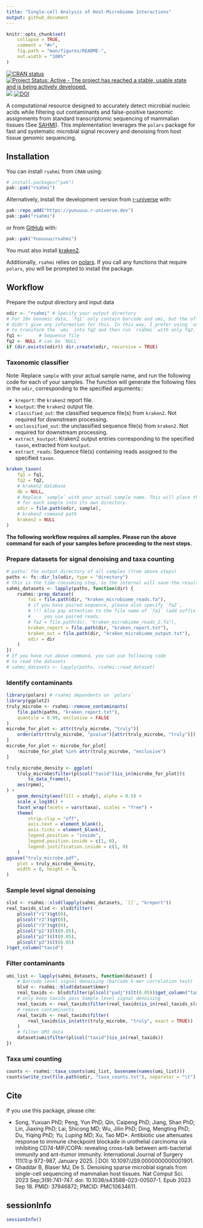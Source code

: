 ```yaml
---
title: "Single-cell Analysis of Host-Microbiome Interactions"
output: github_document
---
```


<!-- README.md is generated from README.Rmd. Please edit that file -->

```r
knitr::opts_chunk$set(
    collapse = TRUE,
    comment = "#>",
    fig.path = "man/figures/README-",
    out.width = "100%"
)
```

<!-- badges: start -->
[![CRAN status](https://www.r-pkg.org/badges/version/rsahmi)](https://CRAN.R-project.org/package=rsahmi)
[![Project Status: Active - The project has reached a stable, usable state and is being actively developed.](https://www.repostatus.org/badges/latest/active.svg)](https://www.repostatus.org/#active)
[![](https://cranlogs.r-pkg.org/badges/rsahmi)](https://cran.r-project.org/package=rsahmi)
[![DOI](https://zenodo.org/badge/605180683.svg)](https://doi.org/10.5281/zenodo.15076675)
<!-- badges: end -->

A computational resource designed to accurately detect microbial nucleic acids
while filtering out contaminants and false-positive taxonomic assignments from
standard transcriptomic sequencing of mammalian tissues (See
[SAHMI](https://github.com/sjdlabgroup/SAHMI)). This implementation leverages
the `polars` package for fast and systematic microbial signal recovery and
denoising from host tissue genomic sequencing.

## Installation
You can install `rsahmi` from `CRAN` using:
```r
# install.packages("pak")
pak::pak("rsahmi")
```

Alternatively, install the development version from
[r-universe](https://yunuuuu.r-universe.dev/rsahmi) with:

```r
pak::repo_add("https://yunuuuu.r-universe.dev")
pak::pak("rsahmi")
```

or from [GitHub](https://github.com/Yunuuuu/rsahmi) with:
```r
pak::pak("Yunuuuu/rsahmi")
```

You must also install [kraken2](https://github.com/DerrickWood/kraken2/wiki/Manual).

Additionally, `rsahmi` relies on [polars](https://rpolars.github.io/index.html).
If you call any functions that require `polars`, you will be prompted to install
the package.

## Workflow
Prepare the output directory and input data

```r
odir <- "rsahmi" # Specify your output directory
# For 10x Genomic data, `fq1` only contain barcode and umi, but the official
# didn't give any information for this. In this way, I prefer using `umi-tools`
# to transform the `umi` into fq2 and then run `rsahmi` with only fq2.
fq1 <-      # Sequence file
fq2 <- NULL # can be `NULL`
if (dir.exists(odir)) dir.create(odir, recursive = TRUE)
```

### Taxonomic classifier 
Note: Replace `sample` with your actual sample name, and run the following code
for each of your samples. The function will generate the following files in the
`odir`, corresponding to the specified arguments::

- `kreport`: the `kraken2` report file.
- `koutput`: the `kraken2` output file.
- `classified_out`: the classified sequence file(s) from `kraken2`. Not required
                    for downstream processing.
- `unclassified_out`: the unclassified sequence file(s) from `kraken2`. Not
                      required for downstream processing.
- `extract_koutput`: Kraken2 output entries corresponding to the specified `taxon`, extracted from `koutput`.
- `extract_reads`: Sequence file(s) containing reads assigned to the specified `taxon`.

```r
kraken_taxon(
    fq1 = fq1,
    fq2 = fq2,
    # kraken2 database
    db = NULL,
    # Replace `sample` with your actual sample name. This will place the results
    # for each sample into its own directory.
    odir = file.path(odir, sample),
    # kraken2 command path
    kraken2 = NULL
)
```

**The following workflow requires all samples. Please run the above command for each of your samples before proceeding to the next steps.** 

### Prepare datasets for signal denoising and taxa counting
```r
# paths: the output directory of all samples (from above steps)
paths <- fs::dir_ls(odir, type = "directory")
# this is the time-consuming step, so the internal will save the results in `odir`
sahmi_datasets <- lapply(paths, function(dir) {
    rsahmi::prep_dataset(
        fa1 = file.path(dir, "kraken_microbiome_reads.fa"),
        # if you have paired sequence, please also specify `fa2`,
        # !!! Also pay attention to the file name of `fa1` (add suffix `_1`) if
        #     you use paired reads.
        # fa2 = file.path(dir, "kraken_microbiome_reads_2.fa"),
        kraken_report = file.path(dir, "kraken_report.txt"),
        kraken_out = file.path(dir, "kraken_microbiome_output.txt"),
        odir = dir
    )
})
# If you have run above command, you can use following code
# to read the datasets
# sahmi_datasets <- lapply(paths, rsahmi::read_dataset)
```

### Identify contaminants
```r
library(polars) # rsahmi dependents on `polars`
library(ggplot2)
truly_microbe <- rsahmi::remove_contaminants(
    file.path(paths, "kraken_report.txt"),
    quantile = 0.99, exclusive = FALSE
)
microbe_for_plot <- attr(truly_microbe, "truly")[
    order(attr(truly_microbe, "pvalue")[attr(truly_microbe, "truly")])
]
microbe_for_plot <- microbe_for_plot[
    !microbe_for_plot %in% attr(truly_microbe, "exclusive")
]

truly_microbe_density <- ggplot(
    truly_microbe$filter(pl$col("taxid")$is_in(microbe_for_plot))$
        to_data_frame(),
    aes(rpmm),
) +
    geom_density(aes(fill = study), alpha = 0.5) +
    scale_x_log10() +
    facet_wrap(facets = vars(taxa), scales = "free") +
    theme(
        strip.clip = "off",
        axis.text = element_blank(),
        axis.ticks = element_blank(),
        legend.position = "inside",
        legend.position.inside = c(1, 0),
        legend.justification.inside = c(1, 0)
    )
ggsave("truly_microbe.pdf",
    plot = truly_microbe_density,
    width = 8, height = 7L
)
```

### Sample level signal denoising
```r
slsd <- rsahmi::slsd(lapply(sahmi_datasets, `[[`, "kreport"))
real_taxids_slsd <- slsd$filter(
    pl$col("r1")$gt(0),
    pl$col("r2")$gt(0),
    pl$col("r3")$gt(0),
    pl$col("p1")$lt(0.05),
    pl$col("p2")$lt(0.05),
    pl$col("p3")$lt(0.05)
)$get_column("taxid")
```

### Filter contaminants
```r
umi_list <- lapply(sahmi_datasets, function(dataset) {
    # Barcode level signal denoising (barcode k-mer correlation test)
    blsd <- rsahmi::blsd(dataset$kmer)
    real_taxids <- blsd$filter(pl$col("padj")$lt(0.05))$get_column("taxid")
    # only keep taxids pass Sample level signal denoising
    real_taxids <- real_taxids$filter(real_taxids$is_in(real_taxids_slsd))
    # remove contaminants
    real_taxids <- real_taxids$filter(
        real_taxids$is_in(attr(truly_microbe, "truly", exact = TRUE))
    )
    # filter UMI data
    dataset$umi$filter(pl$col("taxid")$is_in(real_taxids))
})
```

### Taxa umi counting
```r
counts <- rsahmi::taxa_counts(umi_list, basename(names(umi_list)))
counts$write_csv(file.path(odir, "taxa_counts.txt"), separator = "\t")
```

## Cite
If you use this package, please cite:

- Song, Yuxuan PhD; Peng, Yun PhD; Qin, Caipeng PhD; Jiang, Shan PhD; Lin,
 Jiaxing PhD; Lai, Shicong MD; Wu, Jilin PhD; Ding, Mengting PhD; Du, Yiqing
 PhD*; Yu, Luping MD*; Xu, Tao MD*. Antibiotic use attenuates response to immune
 checkpoint blockade in urothelial carcinoma via inhibiting CD74-MIF/COPA:
 revealing cross-talk between anti-bacterial immunity and ant-itumor immunity.
 International Journal of Surgery 111(1):p 972-987, January 2025. | DOI:
 10.1097/JS9.0000000000001901.
- Ghaddar B, Blaser MJ, De S. Denoising sparse microbial signals from
single-cell sequencing of mammalian host tissues. Nat Comput Sci. 2023
Sep;3(9):741-747. doi: 10.1038/s43588-023-00507-1. Epub 2023 Sep 18. PMID:
37946872; PMCID: PMC10634611.

## sessionInfo
```r
sessionInfo()
```
